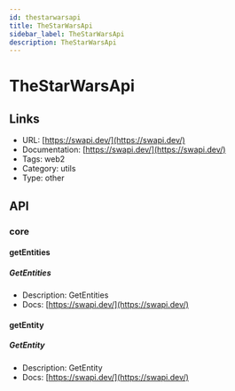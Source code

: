 ```yaml
---
id: thestarwarsapi
title: TheStarWarsApi
sidebar_label: TheStarWarsApi
description: TheStarWarsApi
---
```


# TheStarWarsApi

## Links

* URL: [https://swapi.dev/](https://swapi.dev/)
* Documentation: [https://swapi.dev/](https://swapi.dev/)
* Tags: web2
* Category: utils
* Type: other

## API

### core

#### getEntities

##### GetEntities

* Description: GetEntities
* Docs: [https://swapi.dev/](https://swapi.dev/)

#### getEntity

##### GetEntity

* Description: GetEntity
* Docs: [https://swapi.dev/](https://swapi.dev/)
